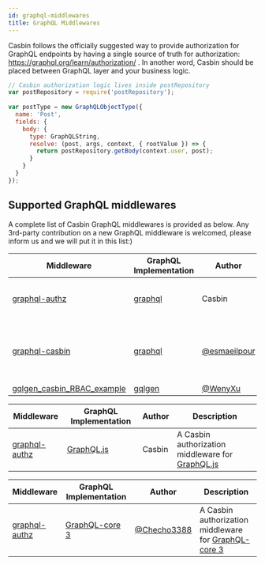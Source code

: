 ```yaml
---
id: graphql-middlewares
title: GraphQL Middlewares
---
```



Casbin follows the officially suggested way to provide authorization for GraphQL endpoints by having a single source of truth for authorization: https://graphql.org/learn/authorization/ . In another word, Casbin should be placed between GraphQL layer and your business logic.

```javascript
// Casbin authorization logic lives inside postRepository
var postRepository = require('postRepository');
 
var postType = new GraphQLObjectType({
  name: 'Post',
  fields: {
    body: {
      type: GraphQLString,
      resolve: (post, args, context, { rootValue }) => {
        return postRepository.getBody(context.user, post);
      }
    }
  }
});
```
## Supported GraphQL middlewares

A complete list of Casbin GraphQL middlewares is provided as below. Any 3rd-party contribution on a new GraphQL middleware is welcomed, please inform us and we will put it in this list:)

<Tabs>

<TabItem value="Go" label="Go" default>

Middleware | GraphQL Implementation | Author | Description
----|----|----|----
[graphql-authz](https://github.com/casbin/graphql-authz) | [graphql](https://github.com/graphql-go/graphql) | Casbin | An authorization middleware for graphql-go
[graphql-casbin](https://github.com/esmaeilpour/graphql-casbin) | [graphql](https://github.com/graphql-go/graphql) | [@esmaeilpour](https://github.com/esmaeilpour) | An Implementation of using Graphql and Casbin together
[gqlgen_casbin_RBAC_example](https://github.com/WenyXu/gqlgen_casbin_RBAC_example) | [gqlgen](https://github.com/99designs/gqlgen) | [@WenyXu](https://github.com/WenyXu) | (empty)

</TabItem>

<TabItem value="Node.js" label="Node.js">

Middleware | GraphQL Implementation | Author | Description
----|----|----|----
[graphql-authz](https://github.com/node-casbin/graphql-authz) | [GraphQL.js](https://github.com/graphql/graphql-js) | Casbin | A Casbin authorization middleware for [GraphQL.js](https://github.com/graphql/graphql-js)

</TabItem>

<TabItem value="Python" label="Python">

Middleware | GraphQL Implementation | Author | Description
----|----|----|----
[graphql-authz](https://github.com/Checho3388/graphql-authz) | [GraphQL-core 3](https://github.com/graphql-python/graphql-core) | [@Checho3388](https://github.com/Checho3388) | A Casbin authorization middleware for [GraphQL-core 3](https://github.com/graphql-python/graphql-core)

</TabItem>

</Tabs>
